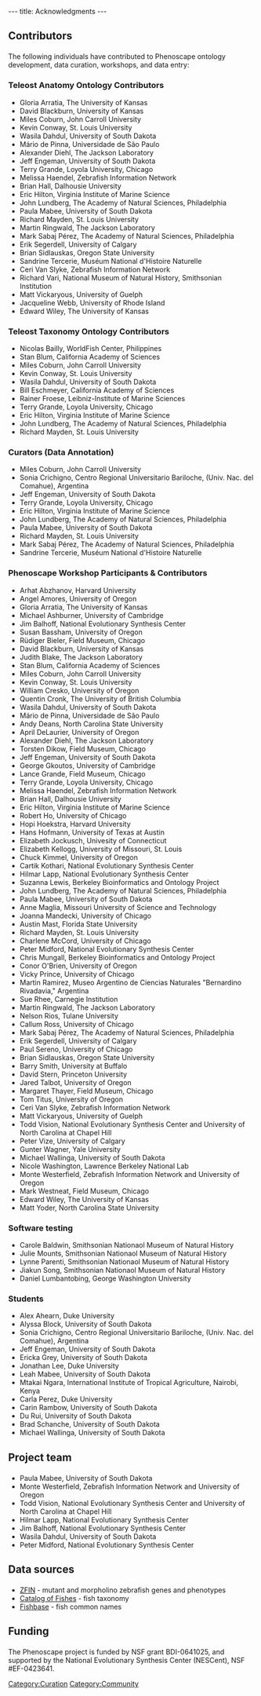 ---
title: Acknowledgments
---

<h2>Contributors</h2>
<p>The following individuals have contributed to Phenoscape ontology development, data curation, workshops, and data entry:</p>
<h3>Teleost Anatomy Ontology Contributors</h3>
<ul>
<li>Gloria Arratia, The University of Kansas</li>
<li>David Blackburn, University of Kansas</li>
<li>Miles Coburn, John Carroll University</li>
<li>Kevin Conway, St. Louis University</li>
<li>Wasila Dahdul, University of South Dakota</li>
<li>Mário de Pinna, Universidade de São Paulo</li>
<li>Alexander Diehl, The Jackson Laboratory</li>
<li>Jeff Engeman, University of South Dakota</li>
<li>Terry Grande, Loyola University, Chicago</li>
<li>Melissa Haendel, Zebrafish Information Network</li>
<li>Brian Hall, Dalhousie University</li>
<li>Eric Hilton, Virginia Institute of Marine Science</li>
<li>John Lundberg, The Academy of Natural Sciences, Philadelphia</li>
<li>Paula Mabee, University of South Dakota</li>
<li>Richard Mayden, St. Louis University</li>
<li>Martin Ringwald, The Jackson Laboratory</li>
<li>Mark Sabaj Pérez, The Academy of Natural Sciences, Philadelphia</li>
<li>Erik Segerdell, University of Calgary</li>
<li>Brian Sidlauskas, Oregon State University</li>
<li>Sandrine Tercerie, Muséum National d'Histoire Naturelle</li>
<li>Ceri Van Slyke, Zebrafish Information Network</li>
<li>Richard Vari, National Museum of Natural History, Smithsonian Institution</li>
<li>Matt Vickaryous, University of Guelph</li>
<li>Jacqueline Webb, University of Rhode Island</li>
<li>Edward Wiley, The University of Kansas</li>
</ul>
<h3>Teleost Taxonomy Ontology Contributors</h3>
<ul>
<li>Nicolas Bailly, WorldFish Center, Philippines</li>
<li>Stan Blum, California Academy of Sciences</li>
<li>Miles Coburn, John Carroll University</li>
<li>Kevin Conway, St. Louis University</li>
<li>Wasila Dahdul, University of South Dakota</li>
<li>Bill Eschmeyer, California Academy of Sciences</li>
<li>Rainer Froese, Leibniz-Institute of Marine Sciences</li>
<li>Terry Grande, Loyola University, Chicago</li>
<li>Eric Hilton, Virginia Institute of Marine Science</li>
<li>John Lundberg, The Academy of Natural Sciences, Philadelphia</li>
<li>Richard Mayden, St. Louis University</li>
</ul>
<h3>Curators (Data Annotation)</h3>
<ul>
<li>Miles Coburn, John Carroll University</li>
<li>Sonia Crichigno, Centro Regional Universitario Bariloche, (Univ. Nac. del Comahue), Argentina</li>
<li>Jeff Engeman, University of South Dakota</li>
<li>Terry Grande, Loyola University, Chicago</li>
<li>Eric Hilton, Virginia Institute of Marine Science</li>
<li>John Lundberg, The Academy of Natural Sciences, Philadelphia</li>
<li>Paula Mabee, University of South Dakota</li>
<li>Richard Mayden, St. Louis University</li>
<li>Mark Sabaj Pérez, The Academy of Natural Sciences, Philadelphia</li>
<li>Sandrine Tercerie, Muséum National d'Histoire Naturelle</li>
</ul>
<h3>Phenoscape Workshop Participants &amp; Contributors</h3>
<ul>
<li>Arhat Abzhanov, Harvard University</li>
<li>Angel Amores, University of Oregon</li>
<li>Gloria Arratia, The University of Kansas</li>
<li>Michael Ashburner, University of Cambridge</li>
<li>Jim Balhoff, National Evolutionary Synthesis Center</li>
<li>Susan Bassham, University of Oregon</li>
<li>Rüdiger Bieler, Field Museum, Chicago</li>
<li>David Blackburn, University of Kansas</li>
<li>Judith Blake, The Jackson Laboratory</li>
<li>Stan Blum, California Academy of Sciences</li>
<li>Miles Coburn, John Carroll University</li>
<li>Kevin Conway, St. Louis University</li>
<li>William Cresko, University of Oregon</li>
<li>Quentin Cronk, The University of British Columbia</li>
<li>Wasila Dahdul, University of South Dakota</li>
<li>Mário de Pinna, Universidade de São Paulo</li>
<li>Andy Deans, North Carolina State University</li>
<li>April DeLaurier, University of Oregon</li>
<li>Alexander Diehl, The Jackson Laboratory</li>
<li>Torsten Dikow, Field Museum, Chicago</li>
<li>Jeff Engeman, University of South Dakota</li>
<li>George Gkoutos, University of Cambridge</li>
<li>Lance Grande, Field Museum, Chicago</li>
<li>Terry Grande, Loyola University, Chicago</li>
<li>Melissa Haendel, Zebrafish Information Network</li>
<li>Brian Hall, Dalhousie University</li>
<li>Eric Hilton, Virginia Institute of Marine Science</li>
<li>Robert Ho, University of Chicago</li>
<li>Hopi Hoekstra, Harvard University</li>
<li>Hans Hofmann, University of Texas at Austin</li>
<li>Elizabeth Jockusch, Univesity of Connecticut</li>
<li>Elizabeth Kellogg, University of Missouri, St. Louis</li>
<li>Chuck Kimmel, University of Oregon</li>
<li>Cartik Kothari, National Evolutionary Synthesis Center</li>
<li>Hilmar Lapp, National Evolutionary Synthesis Center</li>
<li>Suzanna Lewis, Berkeley Bioinformatics and Ontology Project</li>
<li>John Lundberg, The Academy of Natural Sciences, Philadelphia</li>
<li>Paula Mabee, University of South Dakota</li>
<li>Anne Maglia, Missouri University of Science and Technology</li>
<li>Joanna Mandecki, University of Chicago</li>
<li>Austin Mast, Florida State University</li>
<li>Richard Mayden, St. Louis University</li>
<li>Charlene McCord, University of Chicago</li>
<li>Peter Midford, National Evolutionary Synthesis Center</li>
<li>Chris Mungall, Berkeley Bioinformatics and Ontology Project</li>
<li>Conor O'Brien, University of Oregon</li>
<li>Vicky Prince, University of Chicago</li>
<li>Martin Ramirez, Museo Argentino de Ciencias Naturales "Bernardino Rivadavia," Argentina</li>
<li>Sue Rhee, Carnegie Institution</li>
<li>Martin Ringwald, The Jackson Laboratory</li>
<li>Nelson Rios, Tulane University</li>
<li>Callum Ross, University of Chicago</li>
<li>Mark Sabaj Pérez, The Academy of Natural Sciences, Philadelphia</li>
<li>Erik Segerdell, University of Calgary</li>
<li>Paul Sereno, University of Chicago</li>
<li>Brian Sidlauskas, Oregon State University</li>
<li>Barry Smith, University at Buffalo</li>
<li>David Stern, Princeton University</li>
<li>Jared Talbot, University of Oregon</li>
<li>Margaret Thayer, Field Museum, Chicago</li>
<li>Tom Titus, University of Oregon</li>
<li>Ceri Van Slyke, Zebrafish Information Network</li>
<li>Matt Vickaryous, University of Guelph</li>
<li>Todd Vision, National Evolutionary Synthesis Center and University of North Carolina at Chapel Hill</li>
<li>Peter Vize, University of Calgary</li>
<li>Gunter Wagner, Yale University</li>
<li>Michael Wallinga, University of South Dakota</li>
<li>Nicole Washington, Lawrence Berkeley National Lab</li>
<li>Monte Westerfield, Zebrafish Information Network and University of Oregon</li>
<li>Mark Westneat, Field Museum, Chicago</li>
<li>Edward Wiley, The University of Kansas</li>
<li>Matt Yoder, North Carolina State University</li>
</ul>
<h3>Software testing</h3>
<ul>
<li>Carole Baldwin, Smithsonian Nationaol Museum of Natural History</li>
<li>Julie Mounts, Smithsonian Nationaol Museum of Natural History</li>
<li>Lynne Parenti, Smithsonian Nationaol Museum of Natural History</li>
<li>Jiakun Song, Smithsonian Nationaol Museum of Natural History</li>
<li>Daniel Lumbantobing, George Washington University</li>
</ul>
<h3>Students</h3>
<ul>
<li>Alex Ahearn, Duke University</li>
<li>Alyssa Block, University of South Dakota</li>
<li>Sonia Crichigno, Centro Regional Universitario Bariloche, (Univ. Nac. del Comahue), Argentina</li>
<li>Jeff Engeman, University of South Dakota</li>
<li>Ericka Grey, University of South Dakota</li>
<li>Jonathan Lee, Duke University</li>
<li>Leah Mabee, University of South Dakota</li>
<li>Mtakai Ngara, International Institute of Tropical Agriculture, Nairobi, Kenya</li>
<li>Carla Perez, Duke University</li>
<li>Carin Rambow, University of South Dakota</li>
<li>Du Rui, University of South Dakota</li>
<li>Brad Schanche, University of South Dakota</li>
<li>Michael Wallinga, University of South Dakota</li>
</ul>

<h2>Project team</h2>
<ul>
<li>Paula Mabee, University of South Dakota</li>
<li>Monte Westerfield, Zebrafish Information Network and University of Oregon</li>
<li>Todd Vision, National Evolutionary Synthesis Center and University of North Carolina at Chapel Hill</li>
<li>Hilmar Lapp, National Evolutionary Synthesis Center</li>
<li>Jim Balhoff, National Evolutionary Synthesis Center</li>
<li>Wasila Dahdul, University of South Dakota</li>
<li>Peter Midford, National Evolutionary Synthesis Center</li>
</ul>

<h2>Data sources</h2>
<ul>
<li>[http://zfin.org ZFIN] - mutant and morpholino zebrafish genes and phenotypes</li>
<li>[http://research.calacademy.org/ichthyology/catalog Catalog of Fishes] - fish taxonomy</li>
<li>[http://www.fishbase.org/ Fishbase] - fish common names</li>
</ul>

<h2>Funding</h2>
<p>The Phenoscape project is funded by NSF grant BDI-0641025, and supported by the National Evolutionary Synthesis Center (NESCent), NSF #EF-0423641.</p>

[[Category:Curation]]
[[Category:Community]]